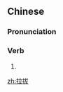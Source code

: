 ==Chinese==
{{zh-forms}}

===Pronunciation===
{{zh-pron
|m=lābá
|c=laai1 bat6
|cat=v
}}

===Verb===
{{zh-verb}}

# {{zh-synonym|提拔}}

[[zh:拉拔]]